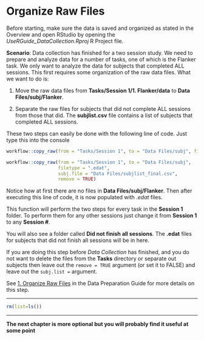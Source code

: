 # Organize Raw Files

Before starting, make sure the data is saved and organized as stated in the Overview and open RStudio by opening the *UseRGuide_DataCollection.Rproj* R Project file. 

**Scenario**: Data collection has finished for a two session study. We need to prepare and analyze data for a number of tasks, one of which is the Flanker task. 
We only want to analyze the data for subjects that completed ALL sessions. This first requires some organization of the raw data files. What we want to do is:

1) Move the raw data files from **Tasks/Session 1/1. Flanker/data** to **Data Files/subj/Flanker**.

2) Separate the raw files for subjects that did not complete ALL sessions from those that did. The **subjlist.csv** file contains a list of subjects that completed ALL sessions.

These two steps can easily be done with the following line of code. Just type this into the console

```r
workflow::copy_raw(from = "Tasks/Session 1", to = "Data Files/subj", filetype = ".edat", subj.file = "Data Files/subjlist_final.csv", remove = FALSE)
```

```r
workflow::copy_raw(from = "Tasks/Session 1", to = "Data Files/subj", 
                   filetype = ".edat", 
                   subj.file = "Data Files/subjlist_final.csv", 
                   remove = TRUE)
```

Notice how at first there are no files in **Data Files/subj/Flanker**. Then after executing this line of code, it is now populated with *.edat* files.

This function will perform the two steps for every task in the **Session 1** folder. To perform them for any other sessions just change it from **Session 1** to any **Session #**.

You will also see a folder called **Did not finish all sessions**. The **.edat** files for subjects that did not finish all sessions will be in here. 

If you are doing this step before *Data Collection* has finished, and you do not want to delete the files from the **Tasks** directory or separate out subjects then leave out the `remove = TRUE` argument (or set it to FALSE) and leave out the `subj.list = ` argument.

See [1. Organize Raw Files](http://englelab.gatech.edu/dataprep/organize-raw-files.html){target="_blank"} in the Data Preparation Guide for more details on this step.

********

```r
rm(list=ls())
```

********

**The next chapter is more optional but you will probably find it useful at some point**
